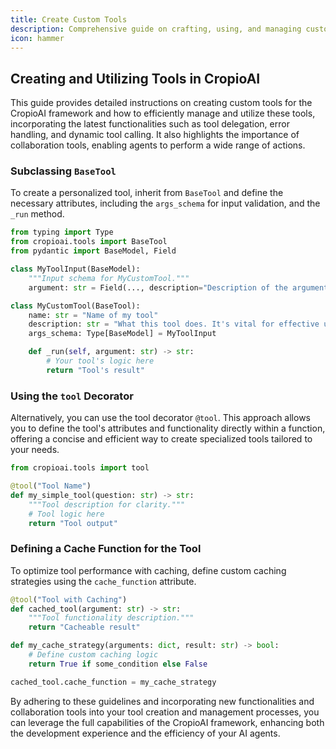 ```yaml
---
title: Create Custom Tools
description: Comprehensive guide on crafting, using, and managing custom tools within the CropioAI framework, including new functionalities and error handling.
icon: hammer
---
```


## Creating and Utilizing Tools in CropioAI

This guide provides detailed instructions on creating custom tools for the CropioAI framework and how to efficiently manage and utilize these tools,
incorporating the latest functionalities such as tool delegation, error handling, and dynamic tool calling. It also highlights the importance of collaboration tools,
enabling agents to perform a wide range of actions.

### Subclassing `BaseTool`

To create a personalized tool, inherit from `BaseTool` and define the necessary attributes, including the `args_schema` for input validation, and the `_run` method.

```python Code
from typing import Type
from cropioai.tools import BaseTool
from pydantic import BaseModel, Field

class MyToolInput(BaseModel):
    """Input schema for MyCustomTool."""
    argument: str = Field(..., description="Description of the argument.")

class MyCustomTool(BaseTool):
    name: str = "Name of my tool"
    description: str = "What this tool does. It's vital for effective utilization."
    args_schema: Type[BaseModel] = MyToolInput

    def _run(self, argument: str) -> str:
        # Your tool's logic here
        return "Tool's result"
```

### Using the `tool` Decorator

Alternatively, you can use the tool decorator `@tool`. This approach allows you to define the tool's attributes and functionality directly within a function,
offering a concise and efficient way to create specialized tools tailored to your needs.

```python Code
from cropioai.tools import tool

@tool("Tool Name")
def my_simple_tool(question: str) -> str:
    """Tool description for clarity."""
    # Tool logic here
    return "Tool output"
```

### Defining a Cache Function for the Tool

To optimize tool performance with caching, define custom caching strategies using the `cache_function` attribute.

```python Code
@tool("Tool with Caching")
def cached_tool(argument: str) -> str:
    """Tool functionality description."""
    return "Cacheable result"

def my_cache_strategy(arguments: dict, result: str) -> bool:
    # Define custom caching logic
    return True if some_condition else False

cached_tool.cache_function = my_cache_strategy
```

By adhering to these guidelines and incorporating new functionalities and collaboration tools into your tool creation and management processes,
you can leverage the full capabilities of the CropioAI framework, enhancing both the development experience and the efficiency of your AI agents.
